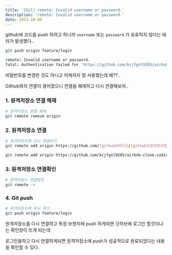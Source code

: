```yaml
---
title: '[Git] remote: Invalid username or password.'
description: 'remote: Invalid username or password.'
date: 2023-10-06
---
```


github에 코드를 push 하려고 하니까 `username` 또는 `password` 가 유효하지 않다는 에러가 발생했다..

```bash
git push origin feature/login

remote: Invalid username or password.
fatal: Authentication failed for 'https://github.com/kcjfgnl9205/airbnb-clone-coding.git/'
```

비밀번호를 변경한 것도 아니고 어제까지 잘 사용했는데 왜??..

Github와의 연결이 끊어졌으니 연결을 해제하고 다시 연결해보자..

### 1. 원격저장소 연결 해제

```bash
# 원격저장소 연결 해제
git remote remove origin
```

### 2. 원격저장소 연결

```bash
# 원격저장소에 다시 연결하기
git remote add origin https://github.com/[github아이디]/[github리포지토리명.git]

git remote add origin https://github.com/kcjfgnl9205/airbnb-clone-coding.git
```

### 3. 원격저장소 연결확인

```bash
# 원격저장소 연결확인
git remote -v
```

### 4. Git push

```bash
# 원격저장소에 푸시 하기
git push origin feature/login
```

원격저장소를 다시 연결하고 특정 브랜치에 push 하게되면 깃허브에 로그인 할것이냐는 확인창이 뜨게 되는데

로그인을하고 다시 연결하게되면 원격저장소에 push가 성공적으로 완료되었다는 내용을 확인할 수 있다.
